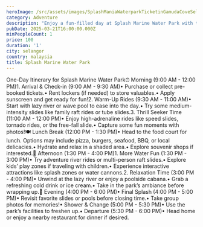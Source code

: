 ```yaml
---
heroImage: /src/assets/images/SplashManiaWaterparkTicketinGamudaCoveSelangor.webp
category: Adventure
description: "Enjoy a fun-filled day at Splash Marine Water Park with thrilling slides, relaxing pools, and exciting water attractions for all ages! \U0001F30A\U0001F3A2☀️"
pubDate: 2025-03-21T16:00:00.000Z
minPeopleCount: 1
price: 100
duration: '1'
city: selangor
country: malaysia
title: Splash Marine Water Park
---
```


One-Day Itinerary for Splash Marine Water Park⏰ Morning (9:00 AM - 12:00 PM)1. Arrival & Check-in (9:00 AM - 9:30 AM)• Purchase or collect pre-booked tickets.• Rent lockers (if needed) to store valuables.• Apply sunscreen and get ready for fun!2. Warm-Up Rides (9:30 AM - 11:00 AM)• Start with lazy river or wave pool to ease into the day.• Try some medium-intensity slides like family raft rides or tube slides.3. Thrill Seeker Time (11:00 AM - 12:00 PM)• Enjoy high-adrenaline rides like speed slides, tornado rides, or the free-fall slide.• Capture some fun moments with photos!🍽 Lunch Break (12:00 PM - 1:30 PM)• Head to the food court for lunch. Options may include pizza, burgers, seafood, BBQ, or local delicacies.• Hydrate and relax in a shaded area.• Explore souvenir shops if interested.🌊 Afternoon (1:30 PM - 4:00 PM)1. More Water Fun (1:30 PM - 3:00 PM)• Try adventure river rides or multi-person raft slides.• Explore kids’ play zones if traveling with children.• Experience interactive attractions like splash zones or water cannons.2. Relaxation Time (3:00 PM - 4:00 PM)• Unwind at the lazy river or enjoy a poolside cabana.• Grab a refreshing cold drink or ice cream.• Take in the park’s ambiance before wrapping up.🌅 Evening (4:00 PM - 6:00 PM)• Final Splash (4:00 PM - 5:00 PM)• Revisit favorite slides or pools before closing time.• Take group photos for memories!• Shower & Change (5:00 PM - 5:30 PM)• Use the park’s facilities to freshen up.• Departure (5:30 PM - 6:00 PM)• Head home or enjoy a nearby restaurant for dinner if desired.
